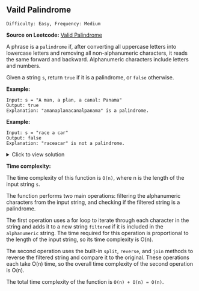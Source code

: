 ## Vaild Palindrome

`Difficulty: Easy, Frequency: Medium`

**Source on Leetcode:** [Valid Palindrome](https://leetcode.com/problems/valid-palindrome/)

A phrase is a `palindrome` if, after converting all uppercase letters into lowercase letters and removing all non-alphanumeric characters, it reads the same forward and backward. Alphanumeric characters include letters and numbers.

Given a string `s`, return `true` if it is a palindrome, or `false` otherwise.


**Example:**

```
Input: s = "A man, a plan, a canal: Panama"
Output: true
Explanation: "amanaplanacanalpanama" is a palindrome.

```
**Example:**

```
Input: s = "race a car"
Output: false
Explanation: "raceacar" is not a palindrome.
```


<details>
<summary>Click to view solution</summary>

```js
var isPalindrome = function(s) {
    s = s.toLowerCase();
    let alphanumeric = "abcdefghijklmnopqrstuvwxyz0123456789";
    let filtered = "";
    
    for (let i = 0; i < s.length; i++) {
        if (alphanumeric.includes(s[i])) {
            filtered += s[i];
        }
    }
    return filtered === filtered.split("").reverse().join("");
};
```
</details>

**Time complexity:**


The time complexity of this function is `O(n)`, where n is the length of the input string `s`.

The function performs two main operations: filtering the alphanumeric characters from the input string, and checking if the filtered string is a palindrome.

The first operation uses a for loop to iterate through each character in the string and adds it to a new string `filtered` if it is included in the `alphanumeric` string. The time required for this operation is proportional to the length of the input string, so its time complexity is O(n).

The second operation uses the built-in `split`, `reverse`, and `join` methods to reverse the filtered string and compare it to the original. These operations each take O(n) time, so the overall time complexity of the second operation is O(n).

The total time complexity of the function is `O(n) + O(n) = O(n)`.